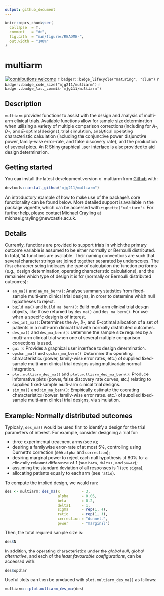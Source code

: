 ```yaml
---
output: github_document
---
```


<!-- README.md is generated from README.Rmd. Please edit that file -->

```r
knitr::opts_chunk$set(
  collapse  = T,
  comment   = "#>",
  fig.path  = "man/figures/README-",
  out.width = "100%"
)
```
# multiarm

[![contributions welcome](https://img.shields.io/badge/contributions-welcome-brightgreen.svg?style=flat)](https://github.com/dwyl/esta/issues)
`r badger::badge_lifecycle("maturing", "blue")`
`r badger::badge_code_size("mjg211/multiarm")`
`r badger::badge_last_commit("mjg211/multiarm")`

## Description

`multiarm` provides functions to assist with the design and analysis of
multi-arm clinical trials. Available functions allow for sample size
determination when utilising a variety of multiple comparison corrections
(including for *A*-, *D*-, and *E*-optimal designs), trial simulation,
analytical operating characteristic calculation (including the conjunctive
power, disjunctive power, family-wise error-rate, and false discovery rate), and
the production of several plots. An R Shiny graphical user interface is also
provided to aid design determination.

## Getting started

You can install the latest development version of multiarm from
[Github](https://github.com/) with:

``` r
devtools::install_github("mjg211/multiarm")
```

An introductory example of how to make use of the package's core functionality
can be found below. More detailed support is available in the package vignette,
which can be accessed with `vignette("multiarm")`. For further help, please
contact Michael Grayling at michael.grayling@newcastle.ac.uk.

## Details

Currently, functions are provided to support trials in which the primary outcome
variable is assumed to be either normally or Bernoulli distributed. In total, 14
functions are available. Their naming conventions are such that several
character strings are joined together separated by underscores. The first
character string indicates the type of calculation the function performs (e.g.,
design determination, operating characteristic calculations), and the remainder
which type of design it is for (normally or Bernoulli distributed outcomes):

- `an_ma()` and `an_ma_bern()`: Analyse summary statistics from fixed-sample
multi-arm clinical trial designs, in order to determine which null hypotheses to
reject.
- `build_ma()` and `build_ma_bern()`: Build multi-arm clinical trial design
objects, like those returned by `des_ma()` and `des_ma_bern()`. For use when a
specific design is of interest.
- `des_int_ma()`: Determines the *A*-, *D*-, and *E*-optimal allocation of a set
of patients in a multi-arm clinical trial with normally distributed outcomes.
- `des_ma()` and `des_ma_bern()`: Determine the sample size required by a
multi-arm clinical trial when one of several multiple comparison corrections is
used.
- `gui()`: Provides a graphical user interface to design determination.
- `opchar_ma()` and `opchar_ma_bern()`: Determine the operating characteristics
(power, family-wise error rates, etc.) of supplied fixed-sample multi-arm
clinical trial designs using multivariate normal integration.
- `plot.multiarm_des_ma()` and `plot.multiarm_des_ma_bern()`: Produce
informative plots (power, false discovery rate curves, etc.) relating to
supplied fixed-sample multi-arm clinical trial designs.
- `sim_ma()` and `sim_ma_bern()`: Empirically estimate the operating
characteristics (power, family-wise error rates, etc.) of supplied fixed-sample
multi-arm clinical trial designs, via simulation.
 
## Example: Normally distributed outcomes

Typically, `des_ma()` would be used first to identify a design for the trial
parameters of interest. For example, consider designing a trial for:

- three experimental treatment arms (see `K`);
- desiring a familywise error-rate of at most 5\%, controlling using Dunnett's
correction (see `alpha` and `correction`);
- desiring marginal power to reject each null hypothesis of 80\% for a
clinically relevant difference of 1 (see `beta`, `delta1`, and `power`);
- assuming the standard deviation of all responses is 1 (see `sigma`);
- allocating patients equally to each arm (see `ratio`).

To compute the implied design, we would run:

```r
des <- multiarm::des_ma(K          = 3,
                        alpha      = 0.05,
                        beta       = 0.2,
                        delta1     = 1,
                        sigma      = rep(1, 4),
                        ratio      = rep(1, 3),
                        correction = "dunnett",
                        power      = "marginal")
```

Then, the total required sample size is:

```r
des$N
```

In addition, the operating characteristics under the *global null*,
*global alternative*, and each of the *least favourable configurations*, can be
accessed with:

```r
des$opchar
```

Useful plots can then be produced with `plot.multiarm_des_ma()` as follows:

```r
multiarm:::plot.multiarm_des_ma(des)
```
